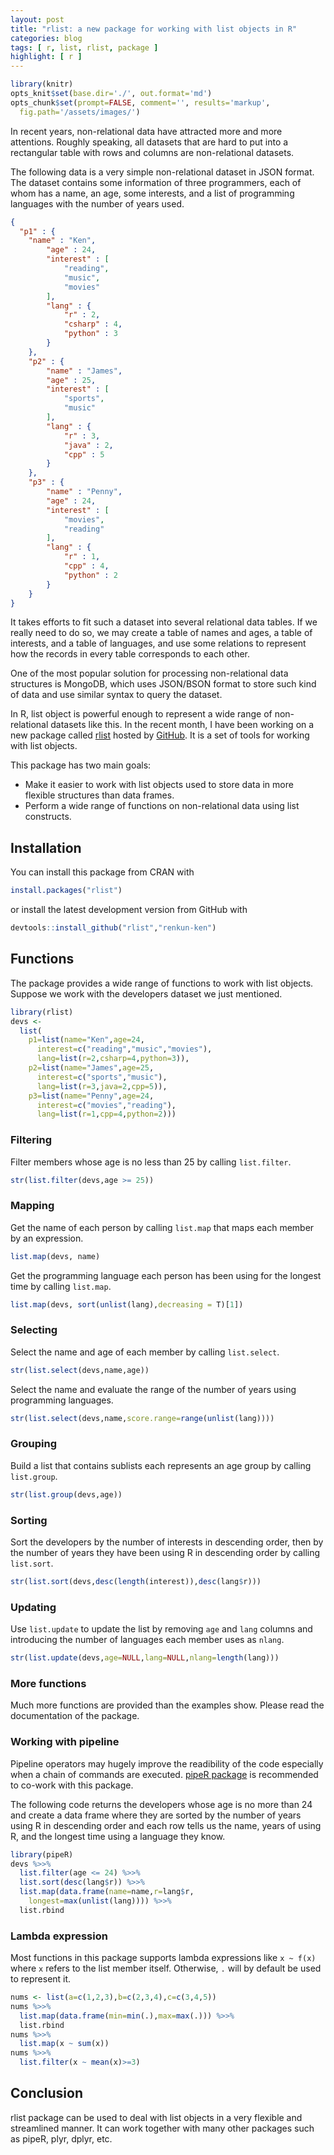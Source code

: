 ```yaml
---
layout: post
title: "rlist: a new package for working with list objects in R"
categories: blog
tags: [ r, list, rlist, package ]
highlight: [ r ]
---
```


```r
library(knitr)
opts_knit$set(base.dir='./', out.format='md')
opts_chunk$set(prompt=FALSE, comment='', results='markup',
  fig.path='/assets/images/')
```

In recent years, non-relational data have attracted more and more attentions. Roughly speaking, all datasets that are hard to put into a rectangular table with rows and columns are non-relational datasets.

The following data is a very simple non-relational dataset in JSON format. The dataset contains some information of three programmers, each of whom has a name, an age, some interests, and a list of programming languages with the number of years used.

```json
{
  "p1" : {
  	"name" : "Ken",
		"age" : 24,
		"interest" : [
			"reading",
			"music",
			"movies"
		],
		"lang" : {
			"r" : 2,
			"csharp" : 4,
			"python" : 3
		}
	},
	"p2" : {
		"name" : "James",
		"age" : 25,
		"interest" : [
			"sports",
			"music"
		],
		"lang" : {
			"r" : 3,
			"java" : 2,
			"cpp" : 5
		}
	},
	"p3" : {
		"name" : "Penny",
		"age" : 24,
		"interest" : [
			"movies",
			"reading"
		],
		"lang" : {
			"r" : 1,
			"cpp" : 4,
			"python" : 2
		}
	}
}
```

It takes efforts to fit such a dataset into several relational data tables. If we really need to do so, we may create a table of names and ages, a table of interests, and a table of languages, and use some relations to represent how the records in every table corresponds to each other.

One of the most popular solution for processing non-relational data structures is MongoDB, which uses JSON/BSON format to store such kind of data and use similar syntax to query the dataset.

In R, list object is powerful enough to represent a wide range of non-relational datasets like this. In the recent month, I have been working on a new package called [rlist](http://renkun.me/rlist) hosted by [GitHub](https://github.com/renkun-ken/rlist). It is a set of tools for working with list objects.

This package has two main goals:

- Make it easier to work with list objects used to store data in more flexible structures than data frames.
- Perform a wide range of functions on non-relational data using list constructs.

## Installation

You can install this package from CRAN with

```r
install.packages("rlist")
```

or install the latest development version from GitHub with

```r
devtools::install_github("rlist","renkun-ken")
```

## Functions

The package provides a wide range of functions to work with list objects. Suppose we work with the developers dataset we just mentioned.

```r
library(rlist)
devs <-
  list(
    p1=list(name="Ken",age=24,
      interest=c("reading","music","movies"),
      lang=list(r=2,csharp=4,python=3)),
    p2=list(name="James",age=25,
      interest=c("sports","music"),
      lang=list(r=3,java=2,cpp=5)),
    p3=list(name="Penny",age=24,
      interest=c("movies","reading"),
      lang=list(r=1,cpp=4,python=2)))
```

### Filtering

Filter members whose age is no less than 25 by calling `list.filter`.

```r
str(list.filter(devs,age >= 25))
```

### Mapping

Get the name of each person by calling `list.map` that maps each member by an expression.

```r
list.map(devs, name)
```

Get the programming language each person has been using for the longest time by calling `list.map`.

```r
list.map(devs, sort(unlist(lang),decreasing = T)[1])
```

### Selecting

Select the name and age of each member by calling `list.select`.

```r
str(list.select(devs,name,age))
```

Select the name and evaluate the range of the number of years using programming languages.

```r
str(list.select(devs,name,score.range=range(unlist(lang))))
```

### Grouping

Build a list that contains sublists each represents an age group by calling `list.group`.

```r
str(list.group(devs,age))
```

### Sorting

Sort the developers by the number of interests in descending order, then by the number of years they have been using R in descending order by calling `list.sort`.

```r
str(list.sort(devs,desc(length(interest)),desc(lang$r)))
```

### Updating

Use `list.update` to update the list by removing `age` and `lang` columns and introducing the number of languages each member uses as `nlang`.

```r
str(list.update(devs,age=NULL,lang=NULL,nlang=length(lang)))
```

### More functions

Much more functions are provided than the examples show. Please read the documentation of the package.

### Working with pipeline

Pipeline operators may hugely improve the readibility of the code especially when a chain of commands are executed. [pipeR package](http://renkun.me/pipeR) is recommended to co-work with this package.

The following code returns the developers whose age is no more than 24 and create a data frame where they are sorted by the number of years using R in descending order and each row tells us the name, years of using R, and the longest time using a language they know.

```r
library(pipeR)
devs %>>%
  list.filter(age <= 24) %>>%
  list.sort(desc(lang$r)) %>>%
  list.map(data.frame(name=name,r=lang$r,
    longest=max(unlist(lang)))) %>>%
  list.rbind
```

### Lambda expression

Most functions in this package supports lambda expressions like `x ~ f(x)`  where `x` refers to the list member itself. Otherwise, `.` will by default be used to represent it.

```r
nums <- list(a=c(1,2,3),b=c(2,3,4),c=c(3,4,5))
nums %>>%
  list.map(data.frame(min=min(.),max=max(.))) %>>%
  list.rbind
nums %>>%
  list.map(x ~ sum(x))
nums %>>%
  list.filter(x ~ mean(x)>=3)
```

## Conclusion

rlist package can be used to deal with list objects in a very flexible and streamlined manner. It can work together with many other packages such as pipeR, plyr, dplyr, etc.
